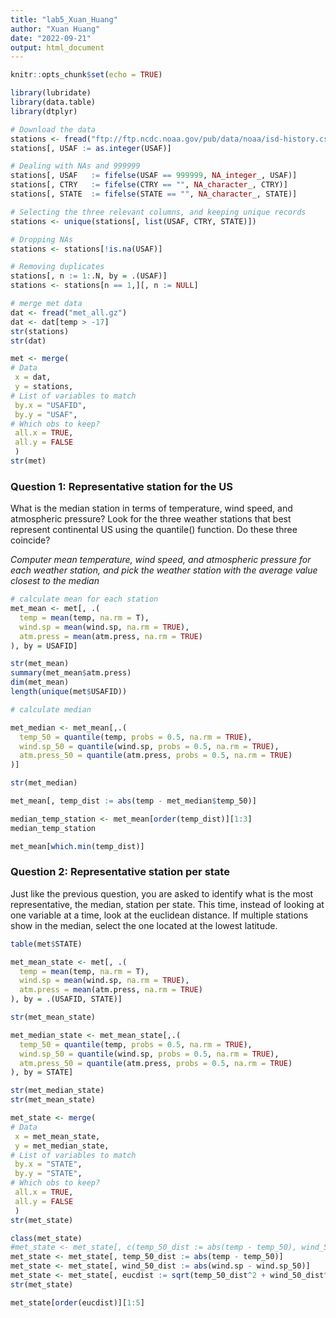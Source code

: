 ```yaml
---
title: "lab5_Xuan_Huang"
author: "Xuan Huang"
date: "2022-09-21"
output: html_document
---
```


```r
knitr::opts_chunk$set(echo = TRUE)
```

```r
library(lubridate)
library(data.table)
library(dtplyr)

```


```r
# Download the data
stations <- fread("ftp://ftp.ncdc.noaa.gov/pub/data/noaa/isd-history.csv")
stations[, USAF := as.integer(USAF)]

# Dealing with NAs and 999999
stations[, USAF   := fifelse(USAF == 999999, NA_integer_, USAF)]
stations[, CTRY   := fifelse(CTRY == "", NA_character_, CTRY)]
stations[, STATE  := fifelse(STATE == "", NA_character_, STATE)]

# Selecting the three relevant columns, and keeping unique records
stations <- unique(stations[, list(USAF, CTRY, STATE)])

# Dropping NAs
stations <- stations[!is.na(USAF)]

# Removing duplicates
stations[, n := 1:.N, by = .(USAF)]
stations <- stations[n == 1,][, n := NULL]
```

```r
# merge met data
dat <- fread("met_all.gz")
dat <- dat[temp > -17]
str(stations)
str(dat)

met <- merge(
# Data
 x = dat, 
 y = stations, 
# List of variables to match
 by.x = "USAFID",
 by.y = "USAF", 
# Which obs to keep?
 all.x = TRUE, 
 all.y = FALSE
 ) 
str(met)

```

### Question 1: Representative station for the US
What is the median station in terms of temperature, wind speed, and atmospheric pressure? Look for the three weather stations that best represent continental US using the quantile() function. Do these three coincide?

*Computer mean temperature, wind speed, and atmospheric pressure for each weather station, and pick the weather station with the average value closest to the median*
```r
# calculate mean for each station
met_mean <- met[, .(
  temp = mean(temp, na.rm = T),
  wind.sp = mean(wind.sp, na.rm = TRUE),
  atm.press = mean(atm.press, na.rm = TRUE)
), by = USAFID]

str(met_mean)
summary(met_mean$atm.press)
dim(met_mean)
length(unique(met$USAFID))
```

```r
# calculate median

met_median <- met_mean[,.(
  temp_50 = quantile(temp, probs = 0.5, na.rm = TRUE),
  wind.sp_50 = quantile(wind.sp, probs = 0.5, na.rm = TRUE),
  atm.press_50 = quantile(atm.press, probs = 0.5, na.rm = TRUE)
)]

str(met_median)
```

```r
met_mean[, temp_dist := abs(temp - met_median$temp_50)]

median_temp_station <- met_mean[order(temp_dist)][1:3]
median_temp_station

met_mean[which.min(temp_dist)]
```

### Question 2: Representative station per state
Just like the previous question, you are asked to identify what is the most representative, the median, station per state. This time, instead of looking at one variable at a time, look at the euclidean distance. If multiple stations show in the median, select the one located at the lowest latitude.

```r
table(met$STATE)

met_mean_state <- met[, .(
  temp = mean(temp, na.rm = T),
  wind.sp = mean(wind.sp, na.rm = TRUE),
  atm.press = mean(atm.press, na.rm = TRUE)
), by = .(USAFID, STATE)]

str(met_mean_state)

met_median_state <- met_mean_state[,.(
  temp_50 = quantile(temp, probs = 0.5, na.rm = TRUE),
  wind.sp_50 = quantile(wind.sp, probs = 0.5, na.rm = TRUE),
  atm.press_50 = quantile(atm.press, probs = 0.5, na.rm = TRUE)
), by = STATE]

str(met_median_state)
str(met_mean_state)

met_state <- merge(
# Data
 x = met_mean_state, 
 y = met_median_state, 
# List of variables to match
 by.x = "STATE",
 by.y = "STATE", 
# Which obs to keep?
 all.x = TRUE, 
 all.y = FALSE
 ) 
str(met_state)

```

```r
class(met_state)
#met_state <- met_state[, c(temp_50_dist := abs(temp - temp_50), wind_50_dist := abs(wind.sp - wind.sp_50))] # := just can have one?
met_state <- met_state[, temp_50_dist := abs(temp - temp_50)]
met_state <- met_state[, wind_50_dist := abs(wind.sp - wind.sp_50)]
met_state <- met_state[, eucdist := sqrt(temp_50_dist^2 + wind_50_dist^2)]
str(met_state)

met_state[order(eucdist)][1:5]


```




